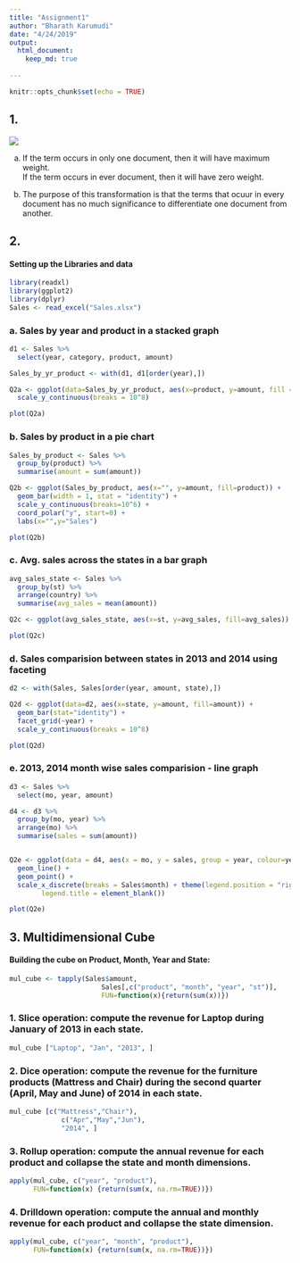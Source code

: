 ```yaml
---
title: "Assignment1"
author: "Bharath Karumudi"
date: "4/24/2019"
output: 
  html_document:
    keep_md: true
  
---
```


```r
knitr::opts_chunk$set(echo = TRUE)
```

## 1.

![](q1.png) 

a. If the term occurs in only one document, then it will have maximum weight.  
   If the term occurs in ever document, then it will have zero weight.
   
b. The purpose of this transformation is that the terms that ocuur in every document has no much significance to differentiate one document from another.

## 2. 

#### Setting up the Libraries and data
```r
library(readxl)
library(ggplot2)
library(dplyr)
Sales <- read_excel("Sales.xlsx")
```

### a. Sales by year and product in a stacked graph

```r
d1 <- Sales %>%
  select(year, category, product, amount) 

Sales_by_yr_product <- with(d1, d1[order(year),])

Q2a <- ggplot(data=Sales_by_yr_product, aes(x=product, y=amount, fill = year)) + geom_bar(stat="identity") +
  scale_y_continuous(breaks = 10^8)
```

```r
plot(Q2a)
```

### b. Sales by product in a pie chart

```r
Sales_by_product <- Sales %>%
  group_by(product) %>%
  summarise(amount = sum(amount))

Q2b <- ggplot(Sales_by_product, aes(x="", y=amount, fill=product)) +
  geom_bar(width = 1, stat = "identity") + 
  scale_y_continuous(breaks=10^6) + 
  coord_polar("y", start=0) +
  labs(x="",y="Sales")
```

```r
plot(Q2b)
```

### c. Avg. sales across the states in a bar graph

```r
avg_sales_state <- Sales %>%
  group_by(st) %>%
  arrange(country) %>%
  summarise(avg_sales = mean(amount))

Q2c <- ggplot(avg_sales_state, aes(x=st, y=avg_sales, fill=avg_sales)) + geom_col() + labs(x="State", y="Avg. Sales ($)")
```

```r
plot(Q2c)
```


### d. Sales comparision between states in 2013 and 2014 using faceting

``` r
d2 <- with(Sales, Sales[order(year, amount, state),])

Q2d <- ggplot(data=d2, aes(x=state, y=amount, fill=amount)) + 
  geom_bar(stat="identity") + 
  facet_grid(~year) +
  scale_y_continuous(breaks = 10^8)
```

```r
plot(Q2d)
```


### e. 2013, 2014 month wise sales comparision - line graph

``` r
d3 <- Sales %>%
  select(mo, year, amount) 

d4 <- d3 %>%
  group_by(mo, year) %>%
  arrange(mo) %>%
  summarise(sales = sum(amount))


Q2e <- ggplot(data = d4, aes(x = mo, y = sales, group = year, colour=year)) + 
  geom_line() +
  geom_point() +
  scale_x_discrete(breaks = Sales$month) + theme(legend.position = "right",
        legend.title = element_blank()) 
```

```r
plot(Q2e)
```

## 3. Multidimensional Cube

#### Building the cube on Product, Month, Year and State:
```r
mul_cube <- tapply(Sales$amount, 
                       Sales[,c("product", "month", "year", "st")], 
                       FUN=function(x){return(sum(x))})
```


### 1. Slice operation: compute the revenue for Laptop during January of 2013 in each state.
```r
mul_cube ["Laptop", "Jan", "2013", ]
```

### 2. Dice operation: compute the revenue for the furniture products (Mattress and Chair) during the second quarter (April, May and June) of 2014 in each state.

```r
mul_cube [c("Mattress","Chair"), 
             c("Apr","May","Jun"), 
             "2014", ]
```

### 3. Rollup operation: compute the annual revenue for each product and collapse the state and month dimensions.

```r
apply(mul_cube, c("year", "product"),
      FUN=function(x) {return(sum(x, na.rm=TRUE))})
```

### 4. Drilldown operation: compute the annual and monthly revenue for each product and collapse the state dimension.

```r
apply(mul_cube, c("year", "month", "product"), 
      FUN=function(x) {return(sum(x, na.rm=TRUE))})
```
